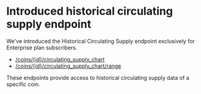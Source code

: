 # Introduced historical circulating supply endpoint

We've introduced the Historical Circulating Supply endpoint exclusively for Enterprise plan subscribers. 

* [/coins/{id}/circulating_supply_chart](/reference/coins-id-circulating-supply-chart)
* [/coins/{id}/circulating_supply_chart/range](/reference/coins-id-circulating-supply-chart-range)

These endpoints provide access to historical circulating supply data of a specific coin.